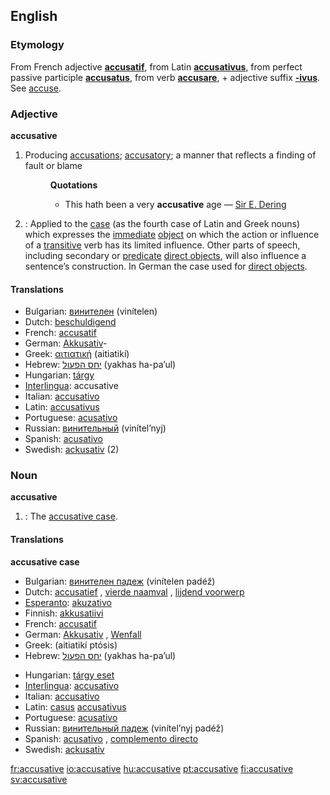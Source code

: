 ==English==
===Etymology===
From French adjective '''[[accusatif]]''', from Latin '''[[accusativus]]''', from perfect passive participle '''[[accusatus]]''', from verb '''[[accusare]]''', + adjective suffix '''[[-ivus]]'''. See [[accuse]].

===Adjective===
'''accusative'''

#Producing [[accusation]]s; [[accusatory]]; a manner that reflects a finding of fault or blame
#:'''Quotations'''
#:*This hath been a very '''accusative''' age &mdash; [[w:Sir E. Dering|Sir E. Dering]]
#{{Grammar}}<!-- this is a template...if you wish to change the format, please edit the template itself -->: Applied to the [[case]] (as the fourth case of Latin and Greek nouns) which expresses the [[immediate]] [[direct object|object]] on which the action or influence of a [[transitive]] verb has its limited influence. Other parts of speech, including secondary or [[predicate]] [[direct object]]s, will also influence a sentence’s construction. In German the case used for [[direct object]]s.

====Translations====
*Bulgarian: [[винителен]] (vinítelen)
*Dutch: [[beschuldigend]]
*French: [[accusatif]] {{m}}
*German: [[Akkusativ]]-
*Greek: [[αιτιατική]] (aitiatikí) {{f}}
*Hebrew: [[יחס הפעול]] (yakhas ha-pa’ul) {{m}}
*Hungarian: [[tárgy]]
*[[Interlingua]]: accusative
*Italian: [[accusativo]] {{m}}
*Latin: [[accusativus]] {{m}}
*Portuguese: [[acusativo]] {{m}}
*Russian: [[винительный]] (vinítel’nyj) {{m}}
*Spanish: [[acusativo]] {{m}}
*Swedish: [[ackusativ]] (2)

===Noun===
'''accusative'''

#{{Grammar}}: The [[accusative case]].

====Translations====
'''accusative case'''
{{top}}
*Bulgarian: [[винителен падеж]] (vinítelen padéž) {{m}}
*Dutch: [[accusatief]] {{m}}, [[vierde naamval]] {{m}}, [[lijdend voorwerp]] {{n}}
*[[Esperanto]]: [[akuzativo]]
*Finnish: [[akkusatiivi]]
*French: [[accusatif]] {{m}}
*German: [[Akkusativ]] {{m}}, [[Wenfall]] {{m}}
*Greek: {{IPAchar|[[αἰτιατική πτῶσις]]}} (aitiatikí ptósis) {{f}}
*Hebrew: [[יחס הפעול]] (yakhas ha-pa’ul) {{m}}
{{mid}}
*Hungarian: [[tárgy eset]]
*[[Interlingua]]: [[accusativo]]
*Italian: [[accusativo]] {{m}}
*Latin: [[casus]] [[accusativus]] {{m}}
*Portuguese: [[acusativo]] {{m}}
*Russian: [[винительный падеж]] (vinítel’nyj padéž) {{m}}
*Spanish: [[acusativo]] {{m}}, [[complemento directo]] {{m}}
*Swedish: [[ackusativ]] {{n}}
{{bottom}}

[[fr:accusative]]
[[io:accusative]]
[[hu:accusative]]
[[pt:accusative]]
[[fi:accusative]]
[[sv:accusative]]